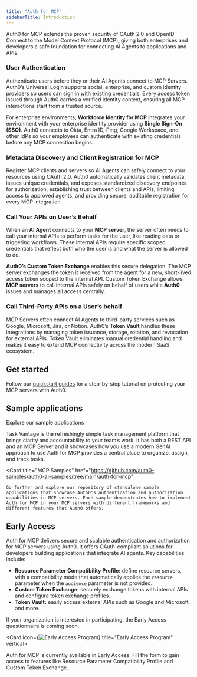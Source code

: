 ```yaml
---
title: "Auth for MCP"
sidebarTitle: Introduction
---
```


<Card
  title="Secure your MCP clients, servers, and gateways with robust user authentication, secure API access, spec-compliant client registration methods, and seamless token exchange."
  icon="sparkles"
  iconType="solid"
  horizontal
/>

Auth0 for MCP extends the proven security of OAuth 2.0 and OpenID Connect to the Model Context Protocol (MCP), giving both enterprises and developers a safe foundation for connecting AI Agents to applications and APIs.

### User Authentication

Authenticate users before they or their AI Agents connect to MCP Servers. Auth0’s Universal Login supports social, enterprise, and custom identity providers so users can sign in with existing credentials. Every access token issued through Auth0 carries a verified identity context, ensuring all MCP interactions start from a trusted source.

For enterprise environments, **Workforce Identity for MCP** integrates your environment with your enterprise identity provider using **Single Sign-On (SSO)**. Auth0 connects to Okta, Entra ID, Ping, Google Workspace, and other IdPs so your employees can authenticate with existing credentials before any MCP connection begins.

<Card
  title="Learn more"
  href="/mcp/intro/user-authentication"
  icon="book"
  horizontal
  iconType="solid" />


### Metadata Discovery and Client Registration for MCP

Register MCP clients and servers so AI Agents can safely connect to your resources using OAuth 2.0. Auth0 automatically validates client metadata, issues unique credentials, and exposes standardized discovery endpoints for authorization, establishing trust between clients and APIs, limiting access to approved agents, and providing secure, auditable registration for every MCP integration.

<Card
  title="Learn more"
  href="/mcp/intro/metadata-discovery-and-client-registration"
  icon="book"
  horizontal
  iconType="solid" />

### Call Your APIs on User’s Behalf

When an **AI Agent** connects to your **MCP server**, the server often needs to call your internal APIs to perform tasks for the user, like reading data or triggering workflows. These internal APIs require specific scoped credentials that reflect both who the user is and what the server is allowed to do.

**Auth0’s Custom Token Exchange** enables this secure delegation. The MCP server exchanges the token it received from the agent for a new, short-lived access token scoped to the internal API. Custom Token Exchange allows **MCP servers** to call internal APIs safely on behalf of users while **Auth0** issues and manages all access centrally.

### Call Third-Party APIs on a User’s behalf

MCP Servers often connect AI Agents to third-party services such as Google, Microsoft, Jira, or Notion. Auth0’s **Token Vault** handles these integrations by managing token issuance, storage, rotation, and revocation for external APIs. Token Vault eliminates manual credential handling and makes it easy to extend MCP connectivity across the modern SaaS ecosystem.

## Get started

Follow our [quickstart guides](/mcp/get-started/overview) for a step-by-step tutorial on protecting your MCP servers with Auth0.

## Sample applications

Explore our sample applications

<Columns cols={2}>
  <Card href="https://github.com/auth0-samples/auth0-task-vantage" title="TaskVantage" vertical>
    Task Vantage is the refreshingly simple task management platform that brings clarity and accountability to your team’s work. It has both a REST API and an MCP Server and it showcases how you use a modern GenAI approach to use Auth for MCP provides a central place to organize, assign, and track tasks.
  </Card>

  <Card
    title="MCP Samples"
    href="https://github.com/auth0-samples/auth0-ai-samples/tree/main/auth-for-mcp"
  >
    Go further and explore our repository of standalone sample applications that showcase Auth0's authentication and authorization capabilities in MCP servers. Each sample demonstrates how to implement Auth for MCP in your MCP servers with different frameworks and different features that Auth0 offers.
  </Card>
</Columns>

## Early Access

Auth for MCP delivers secure and scalable authentication and authorization for MCP servers using Auth0. It offers OAuth-compliant solutions for developers building applications that integrate AI agents. Key capabilities include:

* **Resource Parameter Compatibility Profile:** define resource servers, with a compatibility mode that automatically applies the `resource` parameter when the `audience` parameter is not provided.
* **Custom Token Exchange:** securely exchange tokens with internal APIs and configure token exchange profiles.
* **Token Vault:** easily access external APIs such as Google and Microsoft, and more.

If your organization is interested in participating, the Early Access questionnaire is coming soon.

<Card
  icon={<img src="https://mintlify-assets.b-cdn.net/auth0/bannerimage.png"
  alt="Early Access Program" />}
  title="Early Access Program"
  vertical>

Auth for MCP is currently available in Early Access. Fill the form to gain access to features like Resource Parameter Compatibility Profile and Custom Token Exchange.

</Card>
